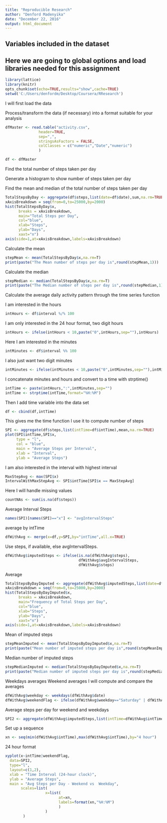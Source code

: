 ```yaml
---
title: "Reproducible Research"
author: "Denford Madenyika"
date: "December 22, 2016"
output: html_document
---
```


## Variables included in the dataset

## Here we are going to global options and load libraries needed for this assignment

```r
library(lattice)
library(knitr)
opts_chunk$set(echo=TRUE,results="show",cache=TRUE)
setwd('C:/Users/denfordm/Desktop/Coursera/RResearch')
```
I will first load the data

Process/transform the data (if necessary) into a format suitable for your analysis

```r
dfMaster <- read.table("activity.csv",
               header=TRUE,
               sep=",",
               stringsAsFactors = FALSE,
               colClasses = c("numeric","Date","numeric")
               )
```

```r
df <- dfMaster
```
 Find the total number of steps taken per day

Generate a histogram to show number of steps taken per day

Find the mean and median of the total number of steps taken per day

```r
TotalStepsByDay <- aggregate(df$steps,list(date=df$date),sum,na.rm=TRUE)
xAxisBreakdown = seq(from=0,to=25000,by=2000) 
hist(TotalStepsByDay$x,
      breaks = xAxisBreakdown,
      main="Total Steps per Day",
      col="blue",
      xlab="Steps",
      ylab="Days",
      xaxt="n")
axis(side=1,at=xAxisBreakdown,labels=xAxisBreakdown)
```

 Calculate the mean

```r
stepMean <- mean(TotalStepsByDay$x,na.rm=T)
print(paste("The Mean number of steps per day is",round(stepMean,1)))
```
 Calculate the median

```r
stepMedian <- median(TotalStepsByDay$x,na.rm=T)
print(paste("The Median number of steps per day is",round(stepMedian,1)))
```
 Calculate the average daily activity pattern through the time series function

 I am interested in the hours

```r
intHours <- df$interval %/% 100
```

 I am only interested in the 24 hour format, two digit hours
```r
intHours <- ifelse(intHours < 10,paste("0",intHours,sep=""),intHours)
```
 Here I am interested in the minutes

```r
intMinutes <- df$interval %% 100
```

 I also just want two digit minutes
```r
intMinutes <- ifelse(intMinutes < 10,paste("0",intMinutes,sep=""),intMinutes)
```

 I concatenate minutes and hours and convert to a time with strptime()
```r
intTime <- paste(intHours,":",intMinutes,sep="")
intTime <- strptime(intTime,format="%H:%M")
```

 Then I add time variable into the data set

```r
df <- cbind(df,intTime)
```

 This gives me the time function
 I use it to compute number of steps

```r
SPI <- aggregate(df$steps,list(intTime=df$intTime),mean,na.rm=TRUE)
plot(SPI$intTime,SPI$x,
     type = "l",
     col = "blue",
     main = "Average Steps per Interval",
     xlab = "Interval",
     ylab = "Average Steps")
```
 I am also interested in the interval with highest interval

```r
MaxStepAvg <- max(SPI$x)
IntervalWithMaxStepAvg <- SPI$intTime[SPI$x == MaxStepAvg]
```

Here I will handle missing values


```r
countNAs <- sum(is.na(df$steps))
```

Average Interval Steps

```r
names(SPI)[names(SPI)=="x"] <- "avgIntervalSteps"
```

  average by intTime

```r
dfWithAvg <- merge(x=df,y=SPI,by="intTime",all.x=TRUE)
```


Use steps, if available, else avgIntervalSteps.
```r
dfWithAvg$imputedSteps <- ifelse(is.na(dfWithAvg$steps), 
                                 dfWithAvg$avgIntervalSteps,
                                 dfWithAvg$steps)
```

 Average

```r
TotalStepsByDayImputed <- aggregate(dfWithAvg$imputedSteps,list(date=dfWithAvg$date),sum,na.rm=TRUE)
xAxisBreakdown = seq(from=0,to=25000,by=2000) 
hist(TotalStepsByDayImputed$x,
      breaks = xAxisBreakdown,
      main="Frequency of Total Steps per Day",
      col="blue",
      xlab="Steps",
      ylab="Days",
      xaxt="n")
axis(side=1,at=xAxisBreakdown,labels=xAxisBreakdown)
```

 Mean of imputed steps

```r
stepMeanImputed <- mean(TotalStepsByDayImputed$x,na.rm=T)
print(paste("Mean number of imputed steps per day is",round(stepMeanImputed,1)))
```


Median number of imputed steps

```r
stepMedianImputed <- median(TotalStepsByDayImputed$x,na.rm=T)
print(paste("Median number of imputed steps per day is",round(stepMedianImputed,1)))
```

Weekdays averages Weekend averages I will compute and compare the averages

```r
dfWithAvg$weekday <- weekdays(dfWithAvg$date)
dfWithAvg$weekendFlag <- ifelse(dfWithAvg$weekday=="Saturday" | dfWithAvg$weekday=="Sunday","Weekend","Weekday")
```


Average steps per day for weekend and weekdays

```r
SPI2 <- aggregate(dfWithAvg$imputedSteps,list(intTime=dfWithAvg$intTime,weekendFlag=dfWithAvg$weekendFlag),mean,na.rm=TRUE)
```

Set up a sequence

```r
xn <- seq(min(dfWithAvg$intTime),max(dfWithAvg$intTime),by="4 hour")
```

24 hour format

```r
xyplot(x~intTime|weekendFlag,
  data=SPI2,
  type="l",
  layout=c(1,2),
  xlab = "Time Interval (24-hour clock)",
  ylab = "Average Steps",
  main = "Avg Steps per Day - Weekend vs  Weekday",
       scales=list(
                  x=list(
                        at=xn,
                        labels=format(xn,"%H:%M")
                        )
                  )
        )

```




